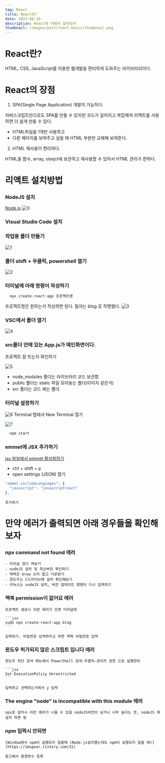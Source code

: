 ```yaml
---
tag: React
title: React란?
date: 2023-08-10
description: React에 대해서 알아보자
thumbnail: /images/post/react-basic/thumbnail.png
---
```


# React란?

HTML, CSS, JavaScript를 이용한 웹개발을 편리하게 도와주는 라이브러리이다.


# React의 장점

1. SPA(Single Page Application) 개발이 가능하다.

자바스크립트만으로도 SPA를 만들 수 있지만 코드가 길어지고 복잡해져 리액트를 사용하면 더 쉽게 만들 수 있다.
- HTML파일을 1개만 사용하고
- 다른 페이지를 보여주고 싶을 때 HTML 부분만 교체해 보여준다.

2. HTML 재사용이 편리하다.

HTML을 함수, array, obejct에 보관하고 재사용할 수 있어서 HTML 관리가 편하다.


# 리액트 설치방법

### NodeJS 설치
    
[Node.js](https://nodejs.org/ko)
![0](/images/post/react-basic/0.png)
    
### Visual Studio Code 설치
    
[](https://code.visualstudio.com/)
    
### 작업용 폴더 만들기
    
![1](/images/post/react-basic/1.png)

### 폴더 shift + 우클릭, powershell 열기
    
![2](/images/post/react-basic/2.png)

### 터미널에 아래 명령어 작성하기
    
```jsx
  npx create-react-app 프로젝트명
```
    
프로젝트명은 원하는거 작성하면 된다.
필자는 blog 로 작명했다.
![3](/images/post/react-basic/3.png)

### VSC에서 폴더 열기
    
![4](/images/post/react-basic/4.png)

### src폴더 안에 있는 App.js가 메인화면이다.
프로젝트 잘 뜨는지 확인하기
    
![5](/images/post/react-basic/5.png)
- node_modules 폴더는 라이브러리 코드 보관함
- public 폴더는 static 파일 모아놓는 폴더(이미지 같은거)
- src 폴더는 코드 짜는 폴더
### 터미널 설정하기
    
![6](/images/post/react-basic/6.png)
Terminal 탭에서 New Terminal 열기
    
![7](/images/post/react-basic/7.png)
```jsx
  npm start
```
    
### emmet에 JSX 추가하기
    
[jsx 파일에서 emmet 활성화하기](https://merrily-code.tistory.com/167)   
- ctrl + shift + p
- open settings (JSON) 열기
    
```jsx
"emmet.includeLanguages": {
  "javascript": "javascriptreact"
},
```
    
    추가하기
    

# 만약 에러가 출력되면 아래 경우들을 확인해보자
### **npx command not found** 에러
    - 터미널 껐다 켜보기
    - nodeJS 설치 및 최신버전 확인하기
    - 맥북은 brew 쓰지 말고 다운받기
    - 윈도우는 C드라이브에 설치 확인해보기
    - 리눅스는 nodeJS 설치, 버전 업데이트 명령어 다시 입력하기

### 맥북 **permission이 없어요** 에러
    
    프로젝트 생성시 이런 에러가 뜨면 터미널에
    
    ```jsx
    sudo npx create-react-app blog
    ```
    
    입력하기. 비밀번호 입력하라고 하면 맥북 비밀번호 입력
    
### 윈도우 **허가되지 않은 스크립트 입니다** 에러
    
    윈도우 하단 검색 메뉴에서 PowerShell 검색-우클릭-관리자 권한 으로 실행한뒤
    
    ```jsx
    Set-ExecutionPolicy Unrestricted
    ```
    
    입력하고 선택하는거에서 y 입력
    
### **The engine "node" is incompatible with this module** 에러
    
    npx로 설치시 이런 에러가 나올 수 있음 nodeJS버전이 낮거나 너무 높다는 뜻, nodeJS 재설치 하면 됨
    
### npm 입력시 안되면
    
    [Window에서 npm이 실행되지 않을때 (Node.js설치했는데도 npm이 실행되지 않을 때)](https://imspear.tistory.com/31)
    
    참고해서 환경변수 등록

